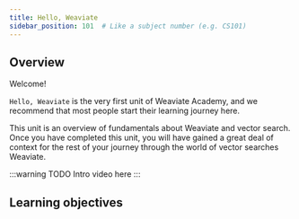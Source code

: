```yaml
---
title: Hello, Weaviate
sidebar_position: 101  # Like a subject number (e.g. CS101)
---
```


## Overview

<!-- Provide context for this course, in addition to the concrete learning goals and outcomes. Why would someone want to do this unit? -->
Welcome! 

`Hello, Weaviate` is the very first unit of Weaviate Academy, and we recommend that most people start their learning journey here. 

This unit is an overview of fundamentals about Weaviate and vector search. Once you have completed this unit, you will have gained a great deal of context for the rest of your journey through the world of vector searches Weaviate.

:::warning TODO
Intro video here
:::

## Learning objectives


<LearningGoalsExp />  


<!-- Replace unitName with name from `unitData.js` - will pull in learning goals and outcomes -->
<LearningGoals unitName="hello_weaviate"/>  
